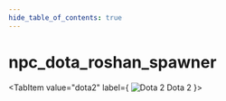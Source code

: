 ```yaml
---
hide_table_of_contents: true
---
```


<!---
!!!!!!
THIS PAGE IS AUTOGENERATED FROM GAME FGD DEFINITIONS!
DO NOT EDIT MANUALLY!
!!!!!!

In order to make edits, you can make an annotation file in /fgd_dump_overrides
-->


# npc_dota_roshan_spawner



<Tabs queryString="game">
    
<TabItem value="dota2" label={
    <span>
        <img src={dota2Icon} alt="Dota 2" className="tab-icon" />
        Dota 2
    </span>
    }>
    <DOTA2Page />
</TabItem>

</Tabs>
